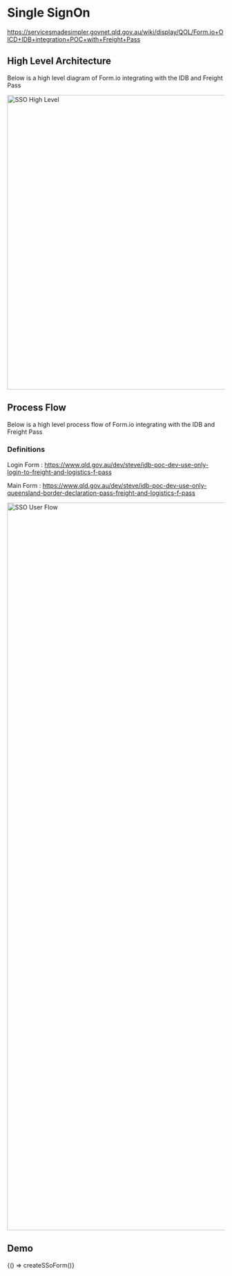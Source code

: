 
<Meta title="Components/SingleSignOn" />

# Single SignOn

https://servicesmadesimpler.govnet.qld.gov.au/wiki/display/QOL/Form.io+OICD+IDB+integration+POC+with+Freight+Pass

## High Level Architecture

Below is a high level diagram of Form.io integrating with the IDB and Freight Pass

<img src={SSOHighLevel} alt="SSO High Level" width="680" />

## Process Flow

Below is a high level process flow of Form.io integrating with the IDB and Freight Pass

### Definitions

Login Form : https://www.qld.gov.au/dev/steve/idb-poc-dev-use-only-login-to-freight-and-logistics-f-pass

Main Form : https://www.qld.gov.au/dev/steve/idb-poc-dev-use-only-queensland-border-declaration-pass-freight-and-logistics-f-pass

<img src={SSOUserFlow} alt="SSO User Flow" width="1680" />

## Demo

<Canvas withSource="open">
  <Story name="Demo">{() => createSSoForm()}</Story>
</Canvas>
